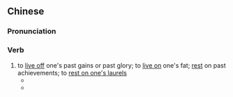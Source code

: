 ==Chinese==
{{zh-forms|type=12}}

===Pronunciation===
{{zh-pron
|m=chīlǎoběn
|c=hek3 lou5 bun2
|cat=v
}}

===Verb===
{{zh-verb}}

# to [[live off]] one's past gains or past glory; to [[live on]] one's fat; [[rest]] on past achievements; to [[rest on one's laurels]]
#* {{zh-x|但 她 不 吃老本，早已 有了 未來 的 宏偉 計劃。|Instead of '''coasting on her success''', she already has big plans for the future.}}
#* {{zh-x|他 失業 后 盡 吃老本。|After he lost his job, he had to use up all his savings.}}